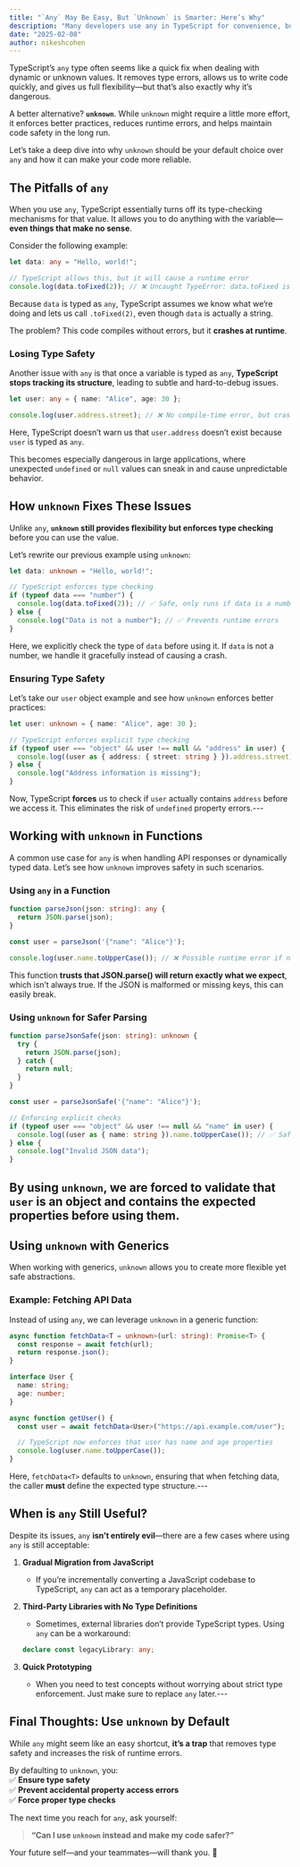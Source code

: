 ```yaml
---
title: "`Any` May Be Easy, But `Unknown` is Smarter: Here’s Why"
description: "Many developers use any in TypeScript for convenience, but unknown is the smarter choice. This post dives into why, with practical examples to improve type safety"
date: "2025-02-08"
author: nikeshcohen
---
```


TypeScript’s `any` type often seems like a quick fix when dealing with dynamic or unknown values. It removes type errors, allows us to write code quickly, and gives us full flexibility—but that’s also exactly why it’s dangerous.

A better alternative? **`unknown`**. While `unknown` might require a little more effort, it enforces better practices, reduces runtime errors, and helps maintain code safety in the long run.

Let’s take a deep dive into why `unknown` should be your default choice over `any` and how it can make your code more reliable.

## **The Pitfalls of `any`**

When you use `any`, TypeScript essentially turns off its type-checking mechanisms for that value. It allows you to do anything with the variable—**even things that make no sense**.

Consider the following example:

```typescript
let data: any = "Hello, world!";

// TypeScript allows this, but it will cause a runtime error
console.log(data.toFixed(2)); // ❌ Uncaught TypeError: data.toFixed is not a function
```

Because `data` is typed as `any`, TypeScript assumes we know what we’re doing and lets us call `.toFixed(2)`, even though `data` is actually a string.

The problem? This code compiles without errors, but it **crashes at runtime**.

### **Losing Type Safety**

Another issue with `any` is that once a variable is typed as `any`, **TypeScript stops tracking its structure**, leading to subtle and hard-to-debug issues.

```typescript
let user: any = { name: "Alice", age: 30 };

console.log(user.address.street); // ❌ No compile-time error, but crashes at runtime
```

Here, TypeScript doesn’t warn us that `user.address` doesn’t exist because `user` is typed as `any`.

This becomes especially dangerous in large applications, where unexpected `undefined` or `null` values can sneak in and cause unpredictable behavior.

## **How `unknown` Fixes These Issues**

Unlike `any`, **`unknown` still provides flexibility but enforces type checking** before you can use the value.

Let’s rewrite our previous example using `unknown`:

```typescript
let data: unknown = "Hello, world!";

// TypeScript enforces type checking
if (typeof data === "number") {
  console.log(data.toFixed(2)); // ✅ Safe, only runs if data is a number
} else {
  console.log("Data is not a number"); // ✅ Prevents runtime errors
}
```

Here, we explicitly check the type of `data` before using it. If `data` is not a number, we handle it gracefully instead of causing a crash.

### **Ensuring Type Safety**

Let’s take our `user` object example and see how `unknown` enforces better practices:

```typescript
let user: unknown = { name: "Alice", age: 30 };

// TypeScript enforces explicit type checking
if (typeof user === "object" && user !== null && "address" in user) {
  console.log((user as { address: { street: string } }).address.street);
} else {
  console.log("Address information is missing");
}
```

Now, TypeScript **forces** us to check if `user` actually contains `address` before we access it. This eliminates the risk of `undefined` property errors.---

## **Working with `unknown` in Functions**

A common use case for `any` is when handling API responses or dynamically typed data. Let’s see how `unknown` improves safety in such scenarios.

### **Using `any` in a Function**

```typescript
function parseJson(json: string): any {
  return JSON.parse(json);
}

const user = parseJson('{"name": "Alice"}');

console.log(user.name.toUpperCase()); // ❌ Possible runtime error if name is missing
```

This function **trusts that JSON.parse() will return exactly what we expect**, which isn’t always true. If the JSON is malformed or missing keys, this can easily break.

### **Using `unknown` for Safer Parsing**

```typescript
function parseJsonSafe(json: string): unknown {
  try {
    return JSON.parse(json);
  } catch {
    return null;
  }
}

const user = parseJsonSafe('{"name": "Alice"}');

// Enforcing explicit checks
if (typeof user === "object" && user !== null && "name" in user) {
  console.log((user as { name: string }).name.toUpperCase()); // ✅ Safe
} else {
  console.log("Invalid JSON data");
}
```

## By using `unknown`, we are forced to **validate** that `user` is an object and contains the expected properties before using them.

## **Using `unknown` with Generics**

When working with generics, `unknown` allows you to create more flexible yet safe abstractions.

### **Example: Fetching API Data**

Instead of using `any`, we can leverage `unknown` in a generic function:

```typescript
async function fetchData<T = unknown>(url: string): Promise<T> {
  const response = await fetch(url);
  return response.json();
}

interface User {
  name: string;
  age: number;
}

async function getUser() {
  const user = await fetchData<User>("https://api.example.com/user");

  // TypeScript now enforces that user has name and age properties
  console.log(user.name.toUpperCase());
}
```

Here, `fetchData<T>` defaults to `unknown`, ensuring that when fetching data, the caller **must** define the expected type structure.---

## **When is `any` Still Useful?**

Despite its issues, `any` **isn’t entirely evil**—there are a few cases where using `any` is still acceptable:

1. **Gradual Migration from JavaScript**

   - If you’re incrementally converting a JavaScript codebase to TypeScript, `any` can act as a temporary placeholder.

2. **Third-Party Libraries with No Type Definitions**

   - Sometimes, external libraries don’t provide TypeScript types. Using `any` can be a workaround:

   ```typescript
   declare const legacyLibrary: any;
   ```

3. **Quick Prototyping**
   - When you need to test concepts without worrying about strict type enforcement. Just make sure to replace `any` later.---

## **Final Thoughts: Use `unknown` by Default**

While `any` might seem like an easy shortcut, **it’s a trap** that removes type safety and increases the risk of runtime errors.

By defaulting to `unknown`, you:  
✅ **Ensure type safety**  
✅ **Prevent accidental property access errors**  
✅ **Force proper type checks**

The next time you reach for `any`, ask yourself:

> **“Can I use `unknown` instead and make my code safer?”**

Your future self—and your teammates—will thank you. 🚀

